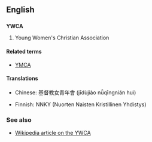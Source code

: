 ==English==

==={{initialism}}===
'''YWCA'''

# Young Women's Christian Association

====Related terms====
* [[YMCA]]

====Translations====
{{trans-top|YWCA}}
* Chinese: 基督教女青年會 (jīdùjiào nǚqīngnián huì)
{{trans-mid}}
* Finnish: NNKY (Nuorten Naisten Kristillinen Yhdistys)
{{trans-bottom}}

===See also===
* [[w:YWCA|Wikipedia article on the YWCA]]